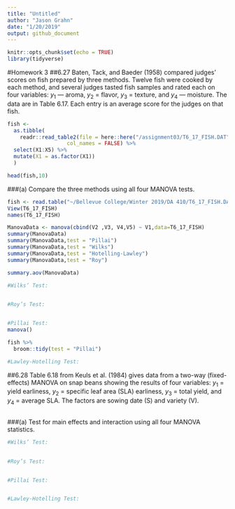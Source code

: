 ```yaml
---
title: "Untitled"
author: "Jason Grahn"
date: "1/20/2019"
output: github_document
---
```


```r
knitr::opts_chunk$set(echo = TRUE)
library(tidyverse)
```

#Homework 3 
##6.27 
Baten, Tack, and Baeder (1958) compared judges' scores on fish prepared by three methods. Twelve fish were cooked by each method, and several judges tasted fish samples and rated each on four variables: $y_{1}$  — aroma, $y_{2}$ = flavor, $y_{3}$ = texture, and $y_{4}$ — moisture. The data are in Table 6.17. Each entry is an average score for the judges on that fish. 

```r
fish <- 
  as.tibble(
    readr::read_table2(file = here::here("/assignment03/T6_17_FISH.DAT"),
                   col_names = FALSE) %>% 
  select(X1:X5) %>% 
  mutate(X1 = as.factor(X1))
  )

head(fish,10)
```

###(a) 
Compare the three methods using all four MANOVA tests.
```r
fish <- read.table("~/Bellevue College/Winter 2019/DA 410/T6_17_FISH.DAT", quote="\"", comment.char="")
View(T6_17_FISH)
names(T6_17_FISH)

ManovaData <- manova(cbind(V2 ,V3, V4,V5) ~ V1,data=T6_17_FISH)
summary(ManovaData)
summary(ManovaData,test = "Pillai")
summary(ManovaData,test = "Wilks")
summary(ManovaData,test = "Hotelling-Lawley")
summary(ManovaData,test = "Roy")

summary.aov(ManovaData)

#Wilks’ Test:

 
#Roy’s Test:


#Pillai Test:
manova()

fish %>% 
  broom::tidy(test = "Pillai")

#Lawley-Hotelling Test:

```


##6.28 
Table 6.18 from Keuls et al. (1984) gives data from a two-way (fixed-effects) MANOVA on snap beans showing the results of four variables: $y_{1}$ = yield earliness, $y_{2}$ = specific leaf area (SLA) earliness, $y_{3}$ = total yield, and $y_{4}$ = average SLA. The factors are sowing date (S) and variety (V).

```r

```

###(a)
Test for main effects and interaction using all four MANOVA statistics.
```r
#Wilks’ Test:

 
#Roy’s Test:


#Pillai Test:


#Lawley-Hotelling Test:
```


